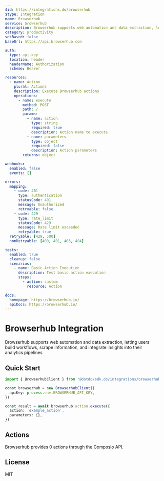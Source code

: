 ```yaml
---
$id: https://integrations.do/browserhub
$type: Integration
name: Browserhub
service: browserhub
description: Browserhub supports web automation and data extraction, letting users build workflows, scrape information, and integrate insights into their analytics pipelines
category: productivity
sdkBased: false
baseUrl: https://api.browserhub.com

auth:
  type: api-key
  location: header
  headerName: Authorization
  scheme: Bearer

resources:
  - name: Action
    plural: Actions
    description: Execute Browserhub actions
    operations:
      - name: execute
        method: POST
        path: /
        params:
          - name: action
            type: string
            required: true
            description: Action name to execute
          - name: parameters
            type: object
            required: false
            description: Action parameters
        returns: object

webhooks:
  enabled: false
  events: []

errors:
  mapping:
    - code: 401
      type: authentication
      statusCode: 401
      message: Unauthorized
      retryable: false
    - code: 429
      type: rate_limit
      statusCode: 429
      message: Rate limit exceeded
      retryable: true
  retryable: [429, 500]
  nonRetryable: [400, 401, 403, 404]

tests:
  enabled: true
  cleanup: false
  scenarios:
    - name: Basic Action Execution
      description: Test basic action execution
      steps:
        - action: custom
          resource: Action

docs:
  homepage: https://browserhub.io/
  apiDocs: https://browserhub.io/
---
```


# Browserhub Integration

Browserhub supports web automation and data extraction, letting users build workflows, scrape information, and integrate insights into their analytics pipelines

## Quick Start

```typescript
import { BrowserhubClient } from '@dotdo/sdk.do/integrations/browserhub'

const browserhub = new BrowserhubClient({
  apiKey: process.env.BROWSERHUB_API_KEY,
})

const result = await browserhub.action.execute({
  action: 'example_action',
  parameters: {},
})
```

## Actions

Browserhub provides 0 actions through the Composio API.

## License

MIT
